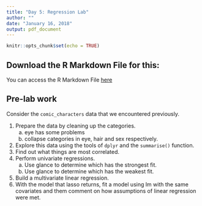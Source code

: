 ```yaml
---
title: "Day 5: Regression Lab"
author: ""
date: "January 16, 2018"
output: pdf_document
---
```


```r
knitr::opts_chunk$set(echo = TRUE)
```


## Download the R Markdown File for this:

You can access the R Markdown File [here](https://raw.githubusercontent.com/intro-r/Course-Notes/gh-pages/day5-regression.pdf)

## Pre-lab work

Consider the `comic_characters` data that we encountered previously. 

1. Prepare the data by cleaning up the categories. 
    a. eye has some problems
    b. collapse categories in eye, hair and sex respectively. 

2.  Explore this data using the tools of `dplyr` and the `summarise()` function. 
3. Find out what things are most correlated. 
4. Perform univariate regressions. 
    a. Use glance to determine which has the strongest fit.
    b. Use glance to determine which has the weakest fit. 
5. Build a multivariate linear regression. 
6. With the model that lasso returns, fit a model using lm with the same covariates and them comment on how assumptions of linear regression were met. 